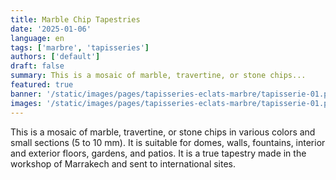 ```yaml
---
title: Marble Chip Tapestries
date: '2025-01-06'
language: en
tags: ['marbre', 'tapisseries']
authors: ['default']
draft: false
summary: This is a mosaic of marble, travertine, or stone chips...
featured: true
banner: '/static/images/pages/tapisseries-eclats-marbre/tapisserie-01.png'
images: '/static/images/pages/tapisseries-eclats-marbre/tapisserie-01.png'
---
```

This is a mosaic of marble, travertine, or stone chips in various colors and small sections (5 to 10 mm). It is suitable for domes, walls, fountains, 
interior and exterior floors, gardens, and patios. It is a true tapestry made in the workshop of Marrakech and sent to international sites.

<div className="grid grid-cols-1 md:grid-cols-2 lg:grid-cols-3 gap-2">
    <FancyBoxImage 
      src="/static/images/pages/tapisseries-eclats-marbre/tapisserie-01.png" 
      alt="Fontaine 02"  
      width={2882}
      height={1591}
      className="w-full"
    />
    <FancyBoxImage 
      src="/static/images/pages/tapisseries-eclats-marbre/tapisserie-02.png" 
      alt="Fontaine 01"  
      width={2912}
      height={1632}      
      className="w-full"
    />
      <FancyBoxImage 
      src="/static/images/pages/tapisseries-eclats-marbre/mosaique-01.png" 
      alt="Maison"  
      width={2912}
      height={1632}       
      className="w-full"
    />
    <FancyBoxImage 
      src="/static/images/pages/tapisseries-eclats-marbre/mosaique-02.png" 
      alt="Piscine"  
      width={2912}
      height={1632}         
      className="w-full"
    />
    <FancyBoxImage 
      src="/static/images/pages/tapisseries-eclats-marbre/plafond-01.png" 
      alt="Porte"  
      width={2912}
      height={1632}            
      className="w-full"
    />
    <FancyBoxImage 
      src="/static/images/pages/tapisseries-eclats-marbre/chantier-01.png" 
      alt="Rue"  
      width={2912}
      height={1632}            
      className="w-full"
    />    
    <FancyBoxImage 
      src="/static/images/pages/tapisseries-eclats-marbre/chantier-02.png" 
      alt="Village"  
      width={2912}
      height={1632}            
      className="w-full"
    />      
</div>
